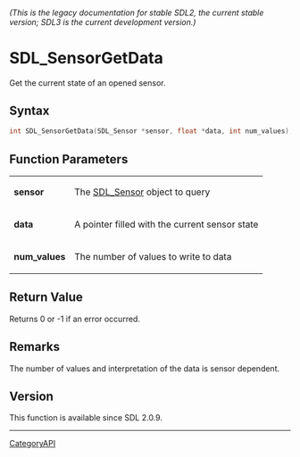 ====== (This is the legacy documentation for stable SDL2, the current stable version; SDL3 is the current development version.) ======
= SDL_SensorGetData =

Get the current state of an opened sensor.

== Syntax ==

<syntaxhighlight lang='c'>
int SDL_SensorGetData(SDL_Sensor *sensor, float *data, int num_values);
</syntaxhighlight>

== Function Parameters ==

{|
|'''sensor'''
|The [[SDL_Sensor]] object to query
|-
|'''data'''
|A pointer filled with the current sensor state
|-
|'''num_values'''
|The number of values to write to data
|}

== Return Value ==

Returns 0 or -1 if an error occurred.

== Remarks ==

The number of values and interpretation of the data is sensor dependent.

== Version ==

This function is available since SDL 2.0.9.

----
[[CategoryAPI]]


